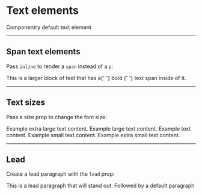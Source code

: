 

<Meta title='Components|Text' component={Text} />

<ElementsProvider>

# Text elements

<Text>Componentry default text element</Text>

---

## Span text elements

Pass `inline` to render a `span` instead of a `p`:

<Text>
  This is a larger block of text that has a{' '}
  <Text fontWeight='bold' inline>
    bold
  </Text>{' '}
  text span inside of it.
</Text>

---

## Text sizes

Pass a size prop to change the font size:

<Text size="xl">Example extra large text content.</Text>
<Text size="lg">Example large text content.</Text>
<Text size='base'>Example text content.</Text>
<Text size="sm">Example small text content.</Text>
<Text size="xs">Example extra small text content.</Text>

---

## Lead

Create a lead paragraph with the `lead` prop:

<Text lead>This is a lead paragraph that will stand out.</Text>
<Text>Followed by a default paragraph</Text>

</ElementsProvider>
